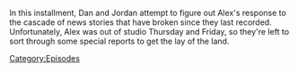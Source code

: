 {{DEFAULTSORT:
    #_EPISODE_0900:February 16, 2024
}}{{Episode
    | title           = February 16, 2024
    | caption         = Listen to this episode on [https://knowledgefight.libsyn.com/900-february-16-2024 Libsyn]
    | episodeNumber   = 900
    | length          = 01:26:06
    | airDate         = February 19, 2024
    | coverageDate    = February 16, 2024
    | previousEpisode = [[899: February 9, 2024]]
    | nextEpisode     = [[901: February 18, 2024]]
}}

{{Stub}}

In this installment, Dan and Jordan attempt to figure out Alex's response to the cascade of news stories that have broken since they last recorded.  Unfortunately, Alex was out of studio Thursday and Friday, so they're left to sort through some special reports to get the lay of the land.

[[Category:Episodes]]
